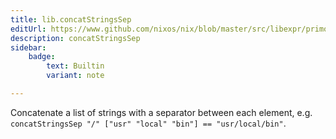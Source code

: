 ```yaml
---
title: lib.concatStringsSep
editUrl: https://www.github.com/nixos/nix/blob/master/src/libexpr/primops.cc
description: concatStringsSep
sidebar:
    badge: 
        text: Builtin
        variant: note

---
```



Concatenate a list of strings with a separator between each
element, e.g. `concatStringsSep "/" ["usr" "local" "bin"] ==
"usr/local/bin"`.
